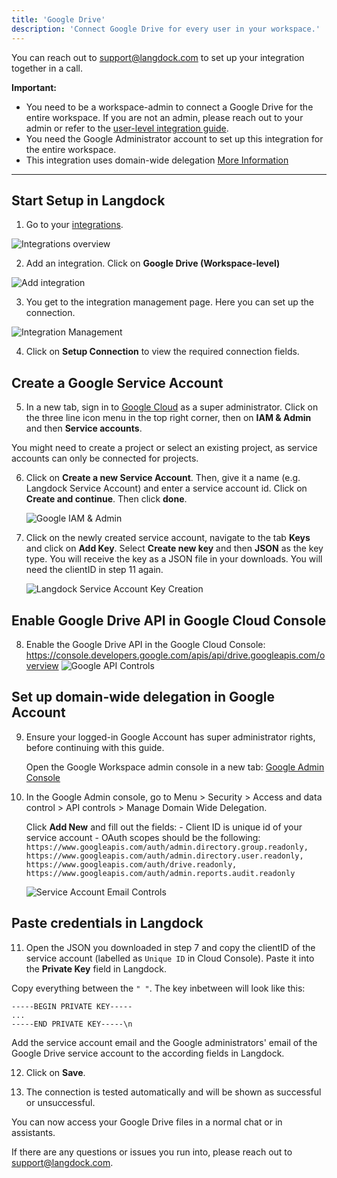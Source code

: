 ```yaml
---
title: 'Google Drive'
description: 'Connect Google Drive for every user in your workspace.'
---
```

You can reach out to support@langdock.com to set up your integration together in a call.

**Important:**
- You need to be a workspace-admin to connect a Google Drive for the entire workspace. If you are not an admin, please reach out to your admin or refer to the [user-level integration guide](/product/integrations/oauth).
- You need the Google Administrator account to set up this integration for the entire workspace.
- This integration uses domain-wide delegation [More Information](https://support.google.com/a/answer/162106?hl=en#zippy=%2Cview-edit-or-delete-clients-and-scopes)


-----------

## Start Setup in Langdock

1. Go to your [integrations](https://app.langdock.com/integrations).
<img src="/images/new-integration-1.png" alt="Integrations overview" />


2. Add an integration. Click on **Google Drive (Workspace-level)**
<img src="/images/new-integration-2.png" alt="Add integration" />

3. You get to the integration management page. Here you can set up the connection.
<img src="/images/new-integration-4.png" alt="Integration Management" />

4. Click on **Setup Connection** to view the required connection fields.

## Create a Google Service Account

5. In a new tab, sign in to [Google Cloud](https://console.developers.google.com/) as a super administrator. Click on the three line icon menu in the top right corner, then on  **IAM & Admin** and then **Service accounts**. 
    
<info>You might need to create a project or select an existing project, as service accounts can only be connected for projects.</info>

6. Click on **Create a new Service Account**. Then, give it a name (e.g. Langdock Service Account) and enter a service account id. Click on **Create and continue**. Then click **done**.

    <img src="/images/drive-service-account-1.png" alt="Google IAM & Admin" />

7. Click on the newly created service account, navigate to the tab **Keys** and click on **Add Key**. Select **Create new key** and then **JSON** as the key type. You will receive the key as a JSON file in your downloads. You will need the clientID in step 11 again.

    <img src="/images/drive-service-account-4.png" alt="Langdock Service Account Key Creation" />


## Enable Google Drive API in Google Cloud Console

8. Enable the Google Drive API in the Google Cloud Console: https://console.developers.google.com/apis/api/drive.googleapis.com/overview
        <img src="/images/drive-service-account-2.png" alt="Google API Controls" />

## Set up domain-wide delegation in Google Account

9. Ensure your logged-in Google Account has super administrator rights, before continuing with this guide.
    
    Open the Google Workspace admin console in a new tab: [Google Admin Console](https://admin.google.com/)

10. In the Google Admin console, go to Menu > Security > Access and data control > API controls > Manage Domain Wide Delegation.
    
    Click **Add New** and fill out the fields:
        - Client ID is unique id of your service account
        - OAuth scopes should be the following: ```https://www.googleapis.com/auth/admin.directory.group.readonly, https://www.googleapis.com/auth/admin.directory.user.readonly, https://www.googleapis.com/auth/drive.readonly, https://www.googleapis.com/auth/admin.reports.audit.readonly```

    <img src="/images/drive-service-account-6.png" alt="Service Account Email Controls" />

## Paste credentials in Langdock

11. Open the JSON you downloaded in step 7 and copy the clientID of the service account (labelled as `Unique ID` in Cloud Console). Paste it into the **Private Key** field in Langdock.

Copy everything between the `" "`. The key inbetween will look like this:
```
-----BEGIN PRIVATE KEY-----
...
-----END PRIVATE KEY-----\n
```

Add the service account email and the Google administrators' email of the Google Drive service account to the according fields in Langdock.

12. Click on **Save**.

13. The connection is tested automatically and will be shown as successful or unsuccessful.

You can now access your Google Drive files in a normal chat or in assistants.

If there are any questions or issues you run into, please reach out to support@langdock.com.